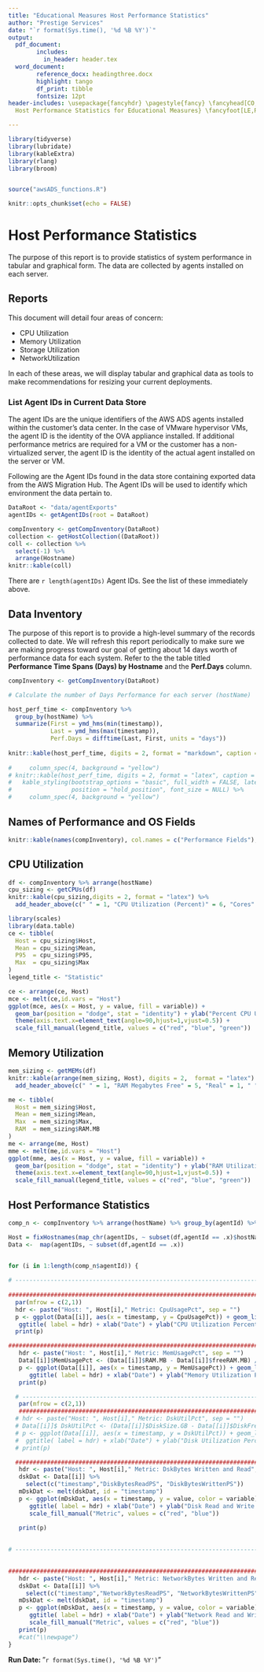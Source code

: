 ```yaml
---
title: "Educational Measures Host Performance Statistics"
author: "Prestige Services"
date: "`r format(Sys.time(), '%d %B %Y')`"
output: 
  pdf_document: 
        includes:
          in_header: header.tex
  word_document:
        reference_docx: headingthree.docx
        highlight: tango
        df_print: tibble
        fontsize: 12pt
header-includes: \usepackage{fancyhdr} \pagestyle{fancy} \fancyhead[CO,CE]{} \fancyfoot[CO,CE]{
  Host Performance Statistics for Educational Measures} \fancyfoot[LE,RO]{\thepage}

---
```


```r
library(tidyverse)
library(lubridate)
library(kableExtra)
library(rlang)
library(broom)


source("awsADS_functions.R")

knitr::opts_chunk$set(echo = FALSE)
```


# Host Performance Statistics

The purpose of this report is to provide statistics of system performance in tabular and graphical form.  The data are collected by agents installed on each server.

## Reports

This document will detail four areas of concern:

* CPU Utilization 
* Memory Utilization
* Storage Utilization
* NetworkUtilization

In each of these areas, we will display tabular and graphical data as tools to make recommendations for resizing your current deployments.

### List Agent IDs in Current Data Store

The agent IDs are the unique identifiers of the AWS ADS agents installed within the customer's data center.  In the case of VMware hypervisor VMs, the agent ID is the identity of the OVA appliance installed. If additional performance metrics are required for a VM or the customer has a non-virtualized server, the agent ID is the identity of the actual agent installed on the server or VM.

Following are the Agent IDs found in the data store containing exported data from the AWS Migration Hub.  The Agent IDs will be used to identify which environment the data pertain to.

```r


DataRoot <- "data/agentExports"
agentIDs <- getAgentIDs(root = DataRoot)

compInventory <- getCompInventory(DataRoot)
collection <- getHostCollection((DataRoot))
coll <- collection %>%
  select(-1) %>%
  arrange(Hostname)
knitr::kable(coll)
```

There are `r length(agentIDs)` Agent IDs.  See the list of these immediately above.

## Data Inventory

The purpose of this report is to provide a high-level summary of the records collected to date.  We will refresh this report periodically to make sure we are making progress toward our goal of getting about 14 days worth of performance data for each system.  Refer to the the table titled **Performance Time Spans (Days) by Hostname** and the **Perf.Days** column.

```r

compInventory <- getCompInventory(DataRoot)

# Calculate the number of Days Performance for each server (hostName)

host_perf_time <- compInventory %>% 
  group_by(hostName) %>% 
  summarize(First = ymd_hms(min(timestamp)),
            Last = ymd_hms(max(timestamp)), 
            Perf.Days = difftime(Last, First, units = "days"))
  
knitr::kable(host_perf_time, digits = 2, format = "markdown", caption = "Performance Days by Hostname")
  
#     column_spec(4, background = "yellow")  
# knitr::kable(host_perf_time, digits = 2, format = "latex", caption = "Performance Days by Hostname") %>%
#   kable_styling(bootstrap_options = "basic", full_width = FALSE, latex_options = "basic", 
#                 position = "hold_position", font_size = NULL) %>%
#     column_spec(4, background = "yellow")
```

\clearpage

## Names of Performance and OS Fields


```r

knitr::kable(names(compInventory), col.names = c("Performance Fields"), caption = "Fields Avalilable in Performance Data")

```

\clearpage

## CPU Utilization

```r

df <- compInventory %>% arrange(hostName)
cpu_sizing <- getCPUs(df)
knitr::kable(cpu_sizing,digits = 2, format = "latex") %>%
  add_header_above(c(" " = 1, "CPU Utilization (Percent)" = 6, "Cores" = 3))

```

```r
library(scales)
library(data.table)
ce <- tibble(
  Host = cpu_sizing$Host,
  Mean = cpu_sizing$Mean,
  P95  = cpu_sizing$P95,
  Max  = cpu_sizing$Max
)
legend_title <- "Statistic"

ce <- arrange(ce, Host)
mce <- melt(ce,id.vars = "Host")
ggplot(mce, aes(x = Host, y = value, fill = variable)) + 
  geom_bar(position = "dodge", stat = "identity") + ylab("Percent CPU Utilization") +
  theme(axis.text.x=element_text(angle=90,hjust=1,vjust=0.5)) +
  scale_fill_manual(legend_title, values = c("red", "blue", "green"))

```

\clearpage

## Memory Utilization

```r

mem_sizing <- getMEMs(df)
knitr::kable(arrange(mem_sizing, Host), digits = 2,  format = "latex") %>%
  add_header_above(c(" " = 1, "RAM Megabytes Free" = 5, "Real" = 1, " " = 1, "Percent" = 1))
```

```r
me <- tibble(
  Host = mem_sizing$Host,
  Mean = mem_sizing$Mean,
  Max  = mem_sizing$Max,
  RAM  = mem_sizing$RAM.MB
)
me <- arrange(me, Host)
mme <- melt(me,id.vars = "Host")
ggplot(mme, aes(x = Host, y = value, fill = variable)) + 
  geom_bar(position = "dodge", stat = "identity") + ylab("RAM Utilization (MB)") +
  theme(axis.text.x=element_text(angle=90,hjust=1,vjust=0.5)) +
  scale_fill_manual(legend_title, values = c("red", "blue", "green"))

```

\clearpage

## Host Performance Statistics

```r
comp_n <- compInventory %>% arrange(hostName) %>% group_by(agentId) %>% nest()

Host = fixHostnames(map_chr(agentIDs, ~ subset(df,agentId == .x)$hostName[1]))
Data <-  map(agentIDs, ~ subset(df,agentId == .x))


for (i in 1:length(comp_n$agentId)) {
  
# -------------------------------------------------------------------------------------  PAGE 1
   
####################################################################################### CPUUSAGPCT
  par(mfrow = c(2,1))
  hdr <- paste("Host: ", Host[i]," Metric: CpuUsagePct", sep = "")
  p <- ggplot(Data[[i]], aes(x = timestamp, y = CpuUsagePct)) + geom_line() + 
   ggtitle( label = hdr) + xlab("Date") + ylab("CPU Utilization Percent")
  print(p)

###################################################################################### MEMUSAGEPCT
   hdr <- paste("Host: ", Host[i]," Metric: MemUsagePct", sep = "")
   Data[[i]]$MemUsagePct <- (Data[[i]]$RAM.MB - Data[[i]]$freeRAM.MB) /  Data[[i]]$RAM.MB * 100
   p <- ggplot(Data[[i]], aes(x = timestamp, y = MemUsagePct)) + geom_line() + 
      ggtitle( label = hdr) + xlab("Date") + ylab("Memory Utilization Percent")
   print(p)  

  # ------------------------------------------------------------------------------------- PAGE 2
   par(mfrow = c(2,1))
   ####################################################################################### DISKUTIL
  # hdr <- paste("Host: ", Host[i]," Metric: DskUtilPct", sep = "")
  # Data[[i]]$ DskUtilPct <- (Data[[i]]$DiskSize.GB - Data[[i]]$DiskFreeSize.GB) /  Data[[i]]$DiskSize.GB * 100
  # p <- ggplot(Data[[i]], aes(x = timestamp, y = DskUtilPct)) + geom_line() + 
  #  ggtitle( label = hdr) + xlab("Date") + ylab("Disk Utilization Percent")
  # print(p)

  ####################################################################################### DISK READS + WRITES
   hdr <- paste("Host: ", Host[i]," Metric: DskBytes Written and Read", sep = "")
   dskDat <- Data[[i]] %>%
     select(c("timestamp","DiskBytesReadPS", "DiskBytesWrittenPS"))
   mDskDat <- melt(dskDat, id = "timestamp")
   p <- ggplot(mDskDat, aes(x = timestamp, y = value, color = variable)) + geom_line() + 
      ggtitle( label = hdr) + xlab("Date") + ylab("Disk Read and Write Rates (Bytes per second)") +
      scale_fill_manual("Metric", values = c("red", "blue"))

   print(p) 
   
   
# ------------------------------------------------------------------------------------- PAGE 3

      
####################################################################################### NETWORK READS + WRITES
   hdr <- paste("Host: ", Host[i]," Metric: NetworkBytes Written and Read", sep = "")
   dskDat <- Data[[i]] %>%
     select(c("timestamp","NetworkBytesReadPS", "NetworkBytesWrittenPS"))
   mDskDat <- melt(dskDat, id = "timestamp")
   p <- ggplot(mDskDat, aes(x = timestamp, y = value, color = variable)) + geom_line() + 
      ggtitle( label = hdr) + xlab("Date") + ylab("Network Read and Write Rates (Bytes per second)") +
      scale_fill_manual("Metric", values = c("red", "blue"))
   print(p) 
   #cat("\\newpage")
}
```


**Run Date: **"`r format(Sys.time(), '%d %B %Y')`"